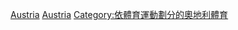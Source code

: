 {{Commonscat|Badminton in Austria}}

[[Category:各國羽毛球|Austria]]
[[Category:歐洲羽毛球|Austria]]
[[Category:依體育運動劃分的奧地利體育|Category:依體育運動劃分的奧地利體育]]